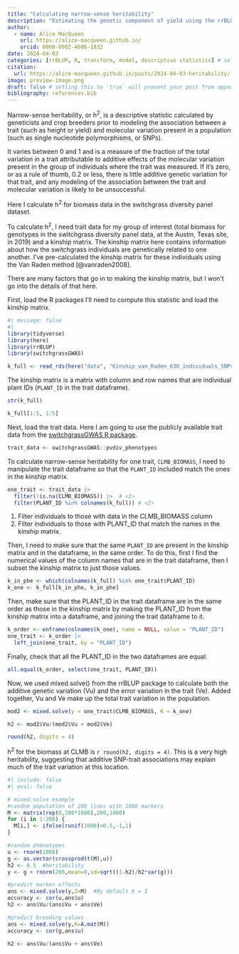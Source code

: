 ```yaml
---
title: "Calculating narrow-sense heritability"
description: "Estimating the genetic component of yield using the rrBLUP package on switchgrass biomass data from a diversity panel"
author:
  - name: Alice MacQueen
    url: https://alice-macqueen.github.io/
    orcid: 0000-0002-4606-1832
date: 2024-04-03
categories: [rrBLUP, R, transform, model, descriptive statistics] # self-defined categories
citation: 
  url: https://alice-macqueen.github.io/posts/2024-04-03-heritability/
image: preview-image.png
draft: false # setting this to `true` will prevent your post from appearing on your listing page until you're ready!
bibliography: references.bib
---
```


Narrow-sense heritability, or h^2^, is a descriptive statistic calculated by geneticists and crop breeders prior to modeling the association between a trait (such as height or yield) and molecular variation present in a population (such as single nucleotide polymorphisms, or SNPs).

It varies between 0 and 1 and is a measure of the fraction of the total variation in a trait attributable to additive effects of the molecular variation present in the group of individuals where the trait was measured. If it's zero, or as a rule of thumb, 0.2 or less, there is little additive genetic variation for that trait, and any modeling of the association between the trait and molecular variation is likely to be unsuccessful.

Here I calculate h^2^ for biomass data in the switchgrass diversity panel dataset.

To calculate h^2^, I need trait data for my group of interest (total biomass for genotypes in the switchgrass diversity panel data, at the Austin, Texas site, in 2019) and a kinship matrix. The kinship matrix here contains information about how the switchgrass individuals are genetically related to one another. I've pre-calculated the kinship matrix for these individuals using the Van Raden method [@vanraden2008].

There are many factors that go in to making the kinship matrix, but I won't go into the details of that here.

First, load the R packages I'll need to compute this statistic and load the kinship matrix.

```r
#| message: false
#| 
library(tidyverse)
library(here)
library(rrBLUP)
library(switchgrassGWAS)

k_full <- read_rds(here("data", "Kinship_van_Raden_630_individuals_SNPs_r2_20percent.rds"))
```

The kinship matrix is a matrix with column and row names that are individual plant IDs (`PLANT_ID` in the trait dataframe).

```r
str(k_full)

k_full[1:5, 1:5]
```

Next, load the trait data. Here I am going to use the publicly available trait data from the [switchgrassGWAS R package](https://alice-macqueen.github.io/switchgrassGWAS/).

```r
trait_data <- switchgrassGWAS::pvdiv_phenotypes
```

To calculate narrow-sense heritability for one trait, `CLMB_BIOMASS`, I need to manipulate the trait dataframe so that the `PLANT_ID` included match the ones in the kinship matrix.

```r
one_trait <- trait_data |> 
  filter(!is.na(CLMB_BIOMASS)) |>  # <1>
  filter(PLANT_ID %in% colnames(k_full)) # <2>
```

1.  Filter individuals to those with data in the CLMB_BIOMASS column
2.  Filter individuals to those with PLANT_ID that match the names in the kinship matrix.

Then, I need to make sure that the same `PLANT_ID` are present in the kinship matrix and in the dataframe, in the same order. To do this, first I find the numerical values of the column names that are in the trait dataframe, then I subset the kinship matrix to just those values.

```r
k_in_phe <- which(colnames(k_full) %in% one_trait$PLANT_ID)
k_one <- k_full[k_in_phe, k_in_phe]
```

Then, make sure that the PLANT_ID in the trait dataframe are in the same order as those in the kinship matrix by making the PLANT_ID from the kinship matrix into a dataframe, and joining the trait dataframe to it.

```r
k_order <- enframe(colnames(k_one), name = NULL, value = "PLANT_ID")
one_trait <- k_order |> 
  left_join(one_trait, by = "PLANT_ID")
```

Finally, check that all the PLANT_ID in the two dataframes are equal.

```r
all.equal(k_order, select(one_trait, PLANT_ID))
```

Now, we used mixed.solve() from the rrBLUP package to calculate both the additive genetic variation (Vu) and the error variation in the trait (Ve). Added together, Vu and Ve make up the total trait variation in the population.

```r

mod2 <- mixed.solve(y = one_trait$CLMB_BIOMASS, K = k_one)

h2 <- mod2$Vu/(mod2$Vu + mod2$Ve)

round(h2, digits = 4)
```

h^2^ for the biomass at CLMB is `r round(h2, digits = 4)`. This is a very high heritability, suggesting that additive SNP-trait associations may explain much of the trait variation at this location.

```r
#| include: false
#| eval: false

# mixed.solve example
#random population of 200 lines with 1000 markers
M <- matrix(rep(0,200*1000),200,1000)
for (i in 1:200) {
  M[i,] <- ifelse(runif(1000)<0.5,-1,1)
}

#random phenotypes
u <- rnorm(1000)
g <- as.vector(crossprod(t(M),u))
h2 <- 0.5  #heritability
y <- g + rnorm(200,mean=0,sd=sqrt((1-h2)/h2*var(g)))

#predict marker effects
ans <- mixed.solve(y,Z=M)  #By default K = I
accuracy <- cor(u,ans$u)
h2 <- ans$Vu/(ans$Vu + ans$Ve)

#predict breeding values
ans <- mixed.solve(y,K=A.mat(M))
accuracy <- cor(g,ans$u)

h2 <- ans$Vu/(ans$Vu + ans$Ve)
```
